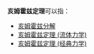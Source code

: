 '''亥姆霍兹定理'''可以指：
* [[亥姆霍兹分解|亥姆霍兹分解]]
* [[亥姆霍兹定理_(流体力学)|亥姆霍兹定理 (流体力学)]]
* [[亥姆霍兹定理_(经典力学)|亥姆霍兹定理 (经典力学)]]

{{disambig|cat=科学消歧义}}